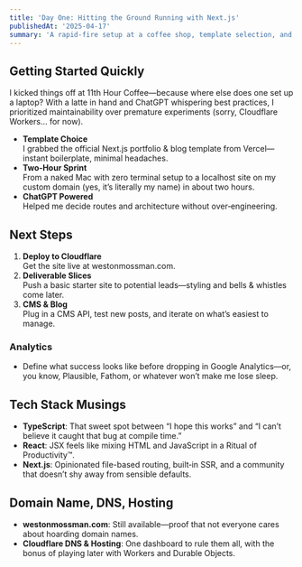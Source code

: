 ```yaml
---
title: 'Day One: Hitting the Ground Running with Next.js'
publishedAt: '2025-04-17'
summary: 'A rapid‑fire setup at a coffee shop, template selection, and DNS configuration let me go from zero to a local portfolio in two hours.'
---
```


## Getting Started Quickly

I kicked things off at 11th Hour Coffee—because where else does one set up a laptop? With a latte in hand and ChatGPT whispering best practices, I prioritized maintainability over premature experiments (sorry, Cloudflare Workers… for now).

- **Template Choice**  
  I grabbed the official Next.js portfolio & blog template from Vercel—instant boilerplate, minimal headaches.
- **Two‑Hour Sprint**  
  From a naked Mac with zero terminal setup to a localhost site on my custom domain (yes, it’s literally my name) in about two hours.
- **ChatGPT Powered**  
  Helped me decide routes and architecture without over‑engineering.

## Next Steps

1. **Deploy to Cloudflare**  
   Get the site live at westonmossman.com.
2. **Deliverable Slices**  
   Push a basic starter site to potential leads—styling and bells & whistles come later.
3. **CMS & Blog**  
   Plug in a CMS API, test new posts, and iterate on what’s easiest to manage.

### Analytics

- Define what success looks like before dropping in Google Analytics—or, you know, Plausible, Fathom, or whatever won’t make me lose sleep.

## Tech Stack Musings

- **TypeScript**: That sweet spot between “I hope this works” and “I can’t believe it caught that bug at compile time.”
- **React**: JSX feels like mixing HTML and JavaScript in a Ritual of Productivity™.
- **Next.js**: Opinionated file-based routing, built‑in SSR, and a community that doesn’t shy away from sensible defaults.

## Domain Name, DNS, Hosting

- **westonmossman.com**: Still available—proof that not everyone cares about hoarding domain names.
- **Cloudflare DNS & Hosting**: One dashboard to rule them all, with the bonus of playing later with Workers and Durable Objects.
